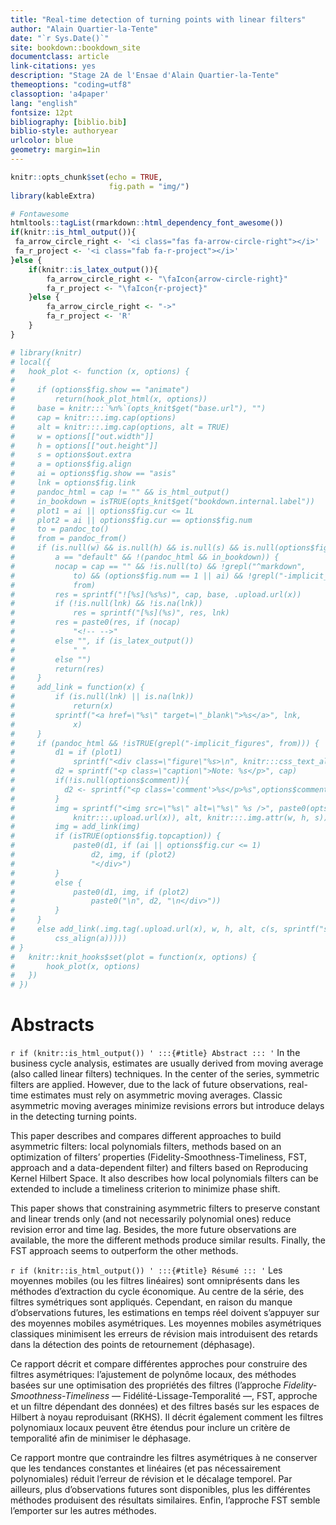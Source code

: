 ```yaml
--- 
title: "Real-time detection of turning points with linear filters"
author: "Alain Quartier-la-Tente"
date: "`r Sys.Date()`"
site: bookdown::bookdown_site
documentclass: article
link-citations: yes
description: "Stage 2A de l'Ensae d'Alain Quartier-la-Tente"
themeoptions: "coding=utf8"
classoption: 'a4paper'
lang: "english"
fontsize: 12pt
bibliography: [biblio.bib]
biblio-style: authoryear
urlcolor: blue
geometry: margin=1in
---
```


```r
knitr::opts_chunk$set(echo = TRUE,
                      fig.path = "img/")
library(kableExtra)

# Fontawesome
htmltools::tagList(rmarkdown::html_dependency_font_awesome())
if(knitr::is_html_output()){
 fa_arrow_circle_right <- '<i class="fas fa-arrow-circle-right"></i>'
 fa_r_project <- '<i class="fab fa-r-project"></i>'
}else {
    if(knitr::is_latex_output()){
        fa_arrow_circle_right <- "\faIcon{arrow-circle-right}"
        fa_r_project <- "\faIcon{r-project}"
    }else {
        fa_arrow_circle_right <- "->"
        fa_r_project <- 'R'
    }
}

# library(knitr)
# local({
#   hook_plot <- function (x, options) {
#       
#     if (options$fig.show == "animate") 
#         return(hook_plot_html(x, options))
#     base = knitr:::`%n%`(opts_knit$get("base.url"), "")
#     cap = knitr:::.img.cap(options)
#     alt = knitr:::.img.cap(options, alt = TRUE)
#     w = options[["out.width"]]
#     h = options[["out.height"]]
#     s = options$out.extra
#     a = options$fig.align
#     ai = options$fig.show == "asis"
#     lnk = options$fig.link
#     pandoc_html = cap != "" && is_html_output()
#     in_bookdown = isTRUE(opts_knit$get("bookdown.internal.label"))
#     plot1 = ai || options$fig.cur <= 1L
#     plot2 = ai || options$fig.cur == options$fig.num
#     to = pandoc_to()
#     from = pandoc_from()
#     if (is.null(w) && is.null(h) && is.null(s) && is.null(options$fig.alt) && 
#         a == "default" && !(pandoc_html && in_bookdown)) {
#         nocap = cap == "" && !is.null(to) && !grepl("^markdown", 
#             to) && (options$fig.num == 1 || ai) && !grepl("-implicit_figures", 
#             from)
#         res = sprintf("![%s](%s%s)", cap, base, .upload.url(x))
#         if (!is.null(lnk) && !is.na(lnk)) 
#             res = sprintf("[%s](%s)", res, lnk)
#         res = paste0(res, if (nocap) 
#             "<!-- -->"
#         else "", if (is_latex_output()) 
#             " "
#         else "")
#         return(res)
#     }
#     add_link = function(x) {
#         if (is.null(lnk) || is.na(lnk)) 
#             return(x)
#         sprintf("<a href=\"%s\" target=\"_blank\">%s</a>", lnk, 
#             x)
#     }
#     if (pandoc_html && !isTRUE(grepl("-implicit_figures", from))) {
#         d1 = if (plot1) 
#             sprintf("<div class=\"figure\"%s>\n", knitr:::css_text_align(a))
#         d2 = sprintf("<p class=\"caption\">Note: %s</p>", cap)
#         if(!is.null(options$comment)){
#           d2 <- sprintf("<p class='comment'>%s</p>%s",options$comment, d2)
#         }
#         img = sprintf("<img src=\"%s\" alt=\"%s\" %s />", paste0(opts_knit$get("base.url"), 
#             knitr:::.upload.url(x)), alt, knitr:::.img.attr(w, h, s))
#         img = add_link(img)
#         if (isTRUE(options$fig.topcaption)) {
#             paste0(d1, if (ai || options$fig.cur <= 1) 
#                 d2, img, if (plot2) 
#                 "</div>") 
#         }
#         else {
#             paste0(d1, img, if (plot2) 
#                 paste0("\n", d2, "\n</div>"))
#         }
#     }
#     else add_link(.img.tag(.upload.url(x), w, h, alt, c(s, sprintf("style=\"%s\"", 
#         css_align(a)))))
# }
#   knitr::knit_hooks$set(plot = function(x, options) {
#       hook_plot(x, options)
#   })
# })

```

\newpage

# Abstracts {-}

:::: {.abstract data-latex=""}
`r if (knitr::is_html_output()) '
:::{#title}
Abstract
:::
'`
In the business cycle analysis, estimates are usually derived from moving average (also called linear filters) techniques. 
In the center of the series, symmetric filters are applied. 
However, due to the lack of future observations, real-time estimates must rely on asymmetric moving averages.
Classic asymmetric moving averages minimize revisions errors but introduce delays in the detecting turning points.

This paper describes and compares different approaches to build asymmetric filters: local polynomials filters, methods based on an optimization of filters' properties (Fidelity-Smoothness-Timeliness, FST, approach and a data-dependent filter) and filters based on Reproducing Kernel Hilbert Space.
It also describes how local polynomials filters can be extended to include a timeliness criterion to minimize phase shift.

This paper shows that constraining asymmetric filters to preserve constant and linear trends only (and not necessarily polynomial ones) reduce revision error and time lag. 
Besides, the more future observations are available, the more the different methods produce similar results.
Finally, the FST approach seems to outperform the other methods.
::::

\renewcommand{\abstractname}{Résumé}

:::: {.abstract data-latex=""}
`r if (knitr::is_html_output()) '
:::{#title}
Résumé
:::
'`
Les moyennes mobiles (ou les filtres linéaires) sont omniprésents dans les méthodes d'extraction du cycle économique.
Au centre de la série, des filtres symétriques sont appliqués.
Cependant, en raison du manque d'observations futures, les estimations en temps réel doivent s'appuyer sur des moyennes mobiles asymétriques.
Les moyennes mobiles asymétriques classiques minimisent les erreurs de révision mais introduisent des retards dans la détection des points de retournement (déphasage).

Ce rapport décrit et compare différentes approches pour construire des filtres asymétriques: l'ajustement de polynôme locaux, des méthodes basées sur une optimisation des propriétés des filtres (l'approche *Fidelity-Smoothness-Timeliness* --- Fidélité-Lissage-Temporalité ---, FST, approche et un filtre dépendant des données) et des filtres basés sur les espaces de Hilbert à noyau reproduisant (RKHS).
Il décrit également comment les filtres polynomiaux locaux peuvent être étendus pour inclure un critère de temporalité afin de minimiser le déphasage.

Ce rapport montre que contraindre les filtres asymétriques à ne conserver que les tendances constantes et linéaires (et pas nécessairement polynomiales) réduit l'erreur de révision et le décalage temporel.
Par ailleurs, plus d'observations futures sont disponibles, plus les différentes méthodes produisent des résultats similaires.
Enfin, l'approche FST semble l'emporter sur les autres méthodes.
::::


\newpage

